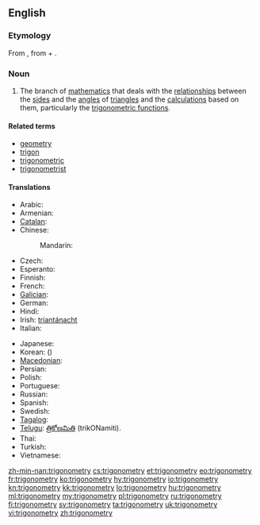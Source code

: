 ==English==

===Etymology===
From {{etyl|NL.}} {{term|trigonometria|lang=la}}, from {{etyl|grc}} {{term|τρίγωνον||triangle|sc=polytonic|tr=trigōnon|lang=grc}} + {{term|-metria||-metry|lang=la}}.

===Noun===
{{wikipedia}}
{{en-noun|trigonometries|-}}

# {{mathematics}} The branch of [[mathematics]] that deals with the [[relationship]]s between the [[side]]s and the [[angle]]s of [[triangle]]s and the [[calculation]]s based on them, particularly the [[trigonometric function]]s.

====Related terms====
* [[geometry]]
* [[trigon]]
* [[trigonometric]]
* [[trigonometrist]]

====Translations====
{{trans-top|branch of mathematics}}
* Arabic: {{t-|ar|علم المثلثات|m|tr=3ilm al-muthalathaat|sc=Arab}}
* Armenian: {{t-|hy|եռանկյունաչափություն|tr=eṙankyunačap’ut’yun}}
* [[Catalan]]: {{t-|ca|trigonometria|f}}
* Chinese:
*: Mandarin: {{t|cmn|三角法|tr=sānjiǎofǎ|sc=Hani}}
* Czech: {{t+|cs|trigonometrie|f}}
* Esperanto: {{t-|eo|trigonometrio}}
* Finnish: {{t+|fi|trigonometria}}
* French: {{t+|fr|trigonométrie|f}}
* [[Galician]]: {{t-|gl|trigonometría|f}}
* German: {{t+|de|Trigonometrie|f}}
* Hindi: {{t-|hi|त्रिकोणमिति|f|tr=trikoṇamiti|sc=Deva}}
* Irish: [[triantánacht]]
* Italian: {{t+|it|trigonometria|f}}
{{trans-mid}}
* Japanese: {{t-|ja|三角法|tr=さんかくほう, sankakuhō|sc=Jpan}}
* Korean: {{t+|ko|삼각법|tr=samgakbeop|sc=Kore}} ({{t+|ko|三角法|sc=Kore}})
* [[Macedonian]]: {{t-|mk|тригонометрија|f|tr=trigonométrija}}
* Persian: {{t+|fa|مثلثات|tr=mosalasat}}
* Polish: {{t-|pl|trygonometria|f}}
* Portuguese: {{t+|pt|trigonometria|f}}
* Russian: {{t+|ru|тригонометрия|f|tr=trigonométrija}}
* Spanish: {{t+|es|trigonometría|f}}
* Swedish: {{t+|sv|trigonometri|c}}
* [[Tagalog]]: {{t-|tl|tatsihan}}
* [[Telugu]]: [[త్రికోణమితి]] (trikONamiti).
* Thai: {{t-|th|ตรีโกณมิติ|tr=dtreegohnmídtì|sc=Thai}}
* Turkish: {{t+|tr|trigonometri}}
* Vietnamese: {{t-|vi|lượng giác học}}
{{trans-bottom}}

[[zh-min-nan:trigonometry]]
[[cs:trigonometry]]
[[et:trigonometry]]
[[eo:trigonometry]]
[[fr:trigonometry]]
[[ko:trigonometry]]
[[hy:trigonometry]]
[[io:trigonometry]]
[[kn:trigonometry]]
[[kk:trigonometry]]
[[lo:trigonometry]]
[[hu:trigonometry]]
[[ml:trigonometry]]
[[my:trigonometry]]
[[pl:trigonometry]]
[[ru:trigonometry]]
[[fi:trigonometry]]
[[sv:trigonometry]]
[[ta:trigonometry]]
[[uk:trigonometry]]
[[vi:trigonometry]]
[[zh:trigonometry]]